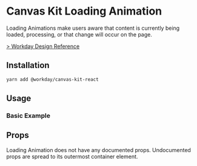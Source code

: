 


<Meta title="Components/Indicators/Loading Animation/React" component={LoadingAnimation} />

# Canvas Kit Loading Animation

Loading Animations make users aware that content is currently being loaded, processing, or that
change will occur on the page.

[> Workday Design Reference](https://design.workday.com/components/indicators/loading-animation)

## Installation

```sh
yarn add @workday/canvas-kit-react
```

## Usage

### Basic Example

<ExampleCodeBlock code={Basic} />

## Props

Loading Animation does not have any documented props. Undocumented props are spread to its outermost
container element.

